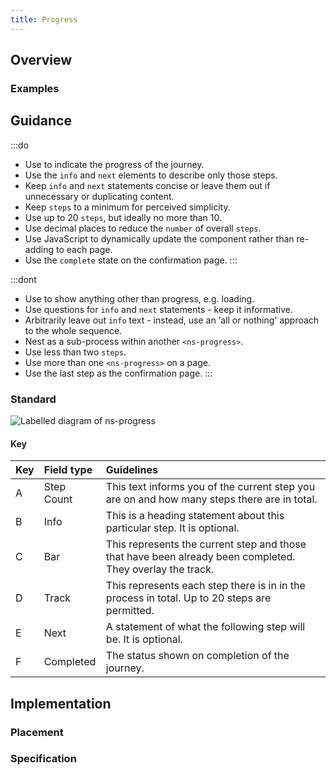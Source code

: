```yaml
---
title: Progress
---
```




## Overview

<CompDetails name={componentName} />

### Examples

<ExampleViewer type="standard" />

## Guidance

:::do
- Use to indicate the progress of the journey.
- Use the `info` and `next` elements to describe only those steps.
- Keep `info` and `next` statements concise or leave them out if unnecessary or duplicating content.
- Keep `steps` to a minimum for perceived simplicity.
- Use up to 20 `steps`, but ideally no more than 10.
- Use decimal places to reduce the `number` of overall `steps`.
- Use JavaScript to dynamically update the component rather than re-adding to each page.
- Use the `complete` state on the confirmation page.
:::

:::dont
- Use to show anything other than progress, e.g. loading.
- Use questions for `info` and `next` statements - keep it informative.
- Arbitrarily leave out `info` text - instead, use an ‘all or nothing' approach to the whole sequence.
- Nest as a sub-process within another `<ns-progress>`.
- Use less than two `steps`.
- Use more than one `<ns-progress>` on a page.
- Use the last step as the confirmation page.
:::

### Standard

![Labelled diagram of ns-progress](@assets/components/ns-progress/guidance.webp)

#### Key

| Key | Field type | Guidelines |
| :--- | :--- | :--- |
| <span class="marker">A</span> | Step Count | This text informs you of the current step you are on and how many steps there are in total. |
| <span class="marker">B</span> | Info | This is a heading statement about this particular step. It is optional. |
| <span class="marker">C</span> | Bar | This represents the current step and those that have been already been completed. They overlay the track. |
| <span class="marker">D</span> | Track | This represents each step there is in in the process in total. Up to 20 steps are permitted. |
| <span class="marker">E</span> | Next | A statement of what the following step will be. It is optional. |
| <span class="marker">F</span> | Completed | The status shown on completion of the journey. |

## Implementation

### Placement

<Placement name={componentName} />

### Specification

<Specification name={componentName} />

